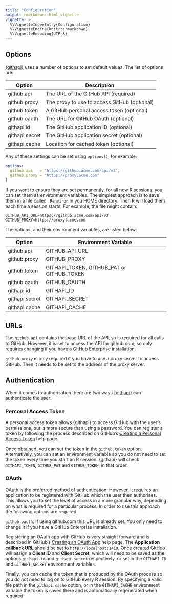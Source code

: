 ```yaml
---
title: "Configuration"
output: rmarkdown::html_vignette
vignette: >
  %\VignetteIndexEntry{Configuration}
  %\VignetteEngine{knitr::rmarkdown}
  %\VignetteEncoding{UTF-8}
---
```


## Options

[{githapi}](http://goymer.me/githapi) uses a number of options to set default
values. The list of options are:

| Option         | Description                                  |
| -------------- | -------------------------------------------- |
| github.api     | The URL of the GitHub API (required)         |
| github.proxy   | The proxy to use to access GitHub (optional) |
| github.token   | A GitHub personal access token (optional)    |
| github.oauth   | The URL for GitHub OAuth (optional)          |
| githapi.id     | The GitHub application ID (optional)         |
| githapi.secret | The GitHub application secret (optional)     |
| githapi.cache  | Location for cached token (optional)         |

Any of these settings can be set using `options()`, for example:

```r
options(
  github.api   = "https://github.acme.com/api/v3",
  github.proxy = "https://proxy.acme.com"
)
```

If you want to ensure they are set permanently, for all new R sessions, you can 
set them as environment variables. The simplest approach is to save them in a 
file called `.Renviron` in you HOME directory. Then R will load them each time
a session starts. For example, the file might contain:

```
GITHUB_API_URL=https://github.acme.com/api/v3
GITHUB_PROXY=https://proxy.acme.com
```

The options, and their environment variables, are listed below:

| Option         | Environment Variable                      |
| -------------- | ----------------------------------------- |
| github.api     | GITHUB_API_URL                            |
| github.proxy   | GITHUB_PROXY                              |
| github.token   | GITHAPI_TOKEN, GITHUB_PAT or GITHUB_TOKEN |
| github.oauth   | GITHUB_OAUTH                              |
| githapi.id     | GITHAPI_ID                                |
| githapi.secret | GITHAPI_SECRET                            |
| githapi.cache  | GITHAPI_CACHE                             |

## URLs

The `github.api` contains the base URL of the API, so is required for all calls
to GitHub. However, it is set to access the API for github.com, so only requires
changing if you have a GitHub Enterprise installation.

`github.proxy` is only required if you have to use a proxy server to access 
GitHub. Then it needs to be set to the address of the proxy server.

## Authentication

When it comes to authorisation there are two ways 
[{githapi}](http://goymer.me/githapi) can authenticate the user:

### Personal Access Token

A personal access token allows {githapi} to access GitHub with the user's 
permissions, but is more secure than using a password. You can register a token
by following the process described on GitHub's 
[Creating a Personal Access Token](https://docs.github.com/en/github/authenticating-to-github/creating-a-personal-access-token) 
help page.

Once obtained, you can set the token in the `github.token` option. 
Alternatively, you can set an environment variable so you do not need to set the 
token every time you start an R session. {githapi} will check `GITHAPI_TOKEN`, 
`GITHUB_PAT` and `GITHUB_TOKEN`, in that order.

### OAuth

OAuth is the preferred method of authentication. However, it requires an 
application to be registered with GitHub which the user then authorises. This 
allows you to set the level of access in a more granular way, depending on what 
is required for a particular process. In order to use this approach the 
following options are required.

`github.oauth`: If using github.com this URL is already set. You only need to 
change it if you have a GitHub Enterprise installation.

Registering an OAuth app with GitHub is very straight forward and is described 
in GitHub's [Creating an OAuth App](https://docs.github.com/en/developers/apps/creating-an-oauth-app) 
help page. The **Application callback URL** should be set to 
`http://localhost:1410`. Once created GitHub will assign a **Client ID** and 
**Client Secret**, which will need to be saved as the options `githapi.id` and `githapi.secret` respectively, or set in the `GITHAPI_ID` and `GITHAPI_SECRET`
environment variables.

Finally, you can cache the token that is produced by the OAuth process so you do 
not need to log on to GitHub every R session. By specifying a valid file path in 
the `githapi.cache` option, or in the `GITHAPI_CACHE` environment variable the 
token is saved there and is automatically regenerated when required.
